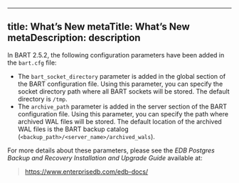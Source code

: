 <div id="whats_new">

</div>

---
title: What’s New
metaTitle: What’s New
metaDescription: description
---

In BART 2.5.2, the following configuration parameters have been added in
the `bart.cfg` file:

  - The `bart_socket_directory` parameter is added in the global section
    of the BART configuration file. Using this parameter, you can
    specify the socket directory path where all BART sockets will be
    stored. The default directory is `/tmp`.
  - The `archive_path` parameter is added in the server section of the
    BART configuration file. Using this parameter, you can specify the
    path where archived WAL files will be stored. The default location
    of the archived WAL files is the BART backup catalog
    (`<backup_path>/<server_name>/archived_wals`).

For more details about these parameters, please see the *EDB Postgres
Backup and Recovery Installation and Upgrade Guide* available at:

> <https://www.enterprisedb.com/edb-docs/>

